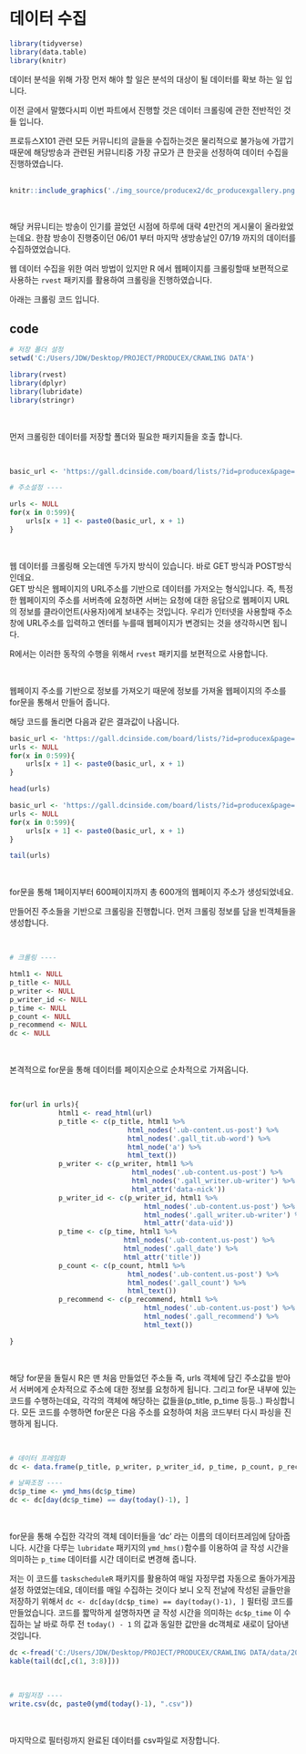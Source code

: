 # 데이터 수집

```r
library(tidyverse)
library(data.table)
library(knitr)

```

데이터 분석을 위해 가장 먼저 해야 할 일은 분석의 대상이 될 데이터를 확보 하는 일 입니다. 

이전 글에서 말했다시피 이번 파트에서 진행할 것은 데이터 크롤링에 관한 전반적인 것들 입니다.

프로듀스X101 관련 모든 커뮤니티의 글들을 수집하는것은 물리적으로 불가능에 가깝기 때문에 해당방송과 관련된 커뮤니티중 가장 규모가 큰 한곳을 선정하여 데이터 수집을 진행하였습니다.
<br>
<br>

```r
knitr::include_graphics('./img_source/producex2/dc_producexgallery.png')
```

<br>

해당 커뮤니티는 방송이 인기를 끌었던 시점에 하루에 대략  4만건의 게시물이 올라왔었는데요. 
한참 방송이 진행중이던 06/01 부터 마지막 생방송날인 07/19 까지의 데이터를 수집하였었습니다. 
<br>

웹 데이터 수집을 위한 여러 방법이 있지만 R 에서 웹페이지를 크롤링할때 보편적으로 사용하는 `rvest` 패키지를 활용하여 크롤링을 진행하였습니다.
<br>

아래는 크롤링 코드 입니다. 


## code

```r
# 저장 폴더 설정 
setwd('C:/Users/JDW/Desktop/PROJECT/PRODUCEX/CRAWLING DATA')

library(rvest)
library(dplyr)
library(lubridate)
library(stringr)
```

<br>

먼저 크롤링한 데이터를 저장할 폴더와 필요한 패키지들을 호출 합니다. 

<br>

```r
basic_url <- 'https://gall.dcinside.com/board/lists/?id=producex&page='

# 주소설정 ----

urls <- NULL
for(x in 0:599){
    urls[x + 1] <- paste0(basic_url, x + 1)
}
```

<br>

웹 데이터를 크롤링해 오는데엔 두가지 방식이 있습니다. 바로 GET 방식과 POST방식인데요.  <br>
GET 방식은 웹페이지의 URL주소를 기반으로 데이터를 가저오는 형식입니다. 즉, 특정한 웹페이지의 주소를 서버측에 요청하면 서버는 요청에 대한 응답으로 웹페이지 URL의 정보를 클라이언트(사용자)에게 보내주는 것입니다. 우리가 인터넷을 사용할때 주소창에 URL주소를 입력하고 엔터를 누를때 웹페이지가 변경되는 것을 생각하시면 됩니다. 

R에서는 이러한 동작의 수행을 위해서 `rvest` 패키지를 보편적으로 사용합니다. 

<br>

웹페이지 주소를 기반으로 정보를 가져오기 때문에 정보를 가져올 웹페이지의 주소를 for문을 통해서 만들어 줍니다. 

해당 코드를 돌리면 다음과 같은 결과값이 나옵니다. 

```r

basic_url <- 'https://gall.dcinside.com/board/lists/?id=producex&page='
urls <- NULL
for(x in 0:599){
    urls[x + 1] <- paste0(basic_url, x + 1)
}

head(urls)

```

```r

basic_url <- 'https://gall.dcinside.com/board/lists/?id=producex&page='
urls <- NULL
for(x in 0:599){
    urls[x + 1] <- paste0(basic_url, x + 1)
}

tail(urls)

```

<br>

for문을 통해 1페이지부터 600페이지까지 총 600개의 웹페이지 주소가 생성되었네요. 

만들어진 주소들을 기반으로 크롤링을 진행합니다. 먼저 크롤링 정보를 담을 빈객체들을 생성합니다. 

<br>

```r

# 크롤링 ----

html1 <- NULL
p_title <- NULL
p_writer <- NULL
p_writer_id <- NULL
p_time <- NULL
p_count <- NULL
p_recommend <- NULL
dc <- NULL

```

<br>

본격적으로 for문을 통해 데이터를 페이지순으로 순차적으로 가져옵니다. 

<br>

```r

for(url in urls){
            html1 <- read_html(url)
            p_title <- c(p_title, html1 %>%
                             html_nodes('.ub-content.us-post') %>%
                             html_nodes('.gall_tit.ub-word') %>%
                             html_node('a') %>%
                             html_text())
            p_writer <- c(p_writer, html1 %>%
                              html_nodes('.ub-content.us-post') %>%
                              html_nodes('.gall_writer.ub-writer') %>%
                              html_attr('data-nick'))
            p_writer_id <- c(p_writer_id, html1 %>%
                                 html_nodes('.ub-content.us-post') %>%
                                 html_nodes('.gall_writer.ub-writer') %>%
                                 html_attr('data-uid'))
            p_time <- c(p_time, html1 %>%
                            html_nodes('.ub-content.us-post') %>%
                            html_nodes('.gall_date') %>%
                            html_attr('title'))
            p_count <- c(p_count, html1 %>%
                             html_nodes('.ub-content.us-post') %>%
                             html_nodes('.gall_count') %>%
                             html_text())
            p_recommend <- c(p_recommend, html1 %>%
                                 html_nodes('.ub-content.us-post') %>%
                                 html_nodes('.gall_recommend') %>%
                                 html_text())

}
```


<br>

해당 for문을 돌릴시 R은 맨 처음 만들었던 주소들 즉, urls 객체에 담긴 주소값을 받아서 서버에게 순차적으로 주소에 대한 정보를 요청하게 됩니다. 그리고 for문 내부에 있는 코드를 수행하는데요, 각각의 객체에 해당하는 값들을(p_title, p_time 등등..) 파싱합니다. 모든 코드를 수행하면 for문은 다음 주소를 요청하여 처음 코드부터 다시 파싱을 진행하게 됩니다.


<br>

```r

# 데이터 프레임화 
dc <- data.frame(p_title, p_writer, p_writer_id, p_time, p_count, p_recommend)

# 날짜조정 ----
dc$p_time <- ymd_hms(dc$p_time)
dc <- dc[day(dc$p_time) == day(today()-1), ]

```

<br>

for문을 통해 수집한 각각의 객체 데이터들을 'dc' 라는 이름의 데이터프레임에 담아줍니다. 시간을 다루는 `lubridate` 패키지의 `ymd_hms()`함수를 이용하여 글 작성 시간을 의미하는 `p_time` 데이터를 시간 데이터로 변경해 줍니다. 

저는 이 코드를 `taskscheduleR` 패키지를 활용하여 매일 자정무렵 자동으로 돌아가게끔 설정 하였었는데요, 데이터를 매일 수집하는 것이다 보니 오직 전날에 작성된 글들만을 저장하기 위해서 `dc <- dc[day(dc$p_time) == day(today()-1), ]` 필터링 코드를 만들었습니다.  코드를 짧막하게 설명하자면 글 작성 시간을 의미하는 `dc$p_time` 이 수집하는 날 바로 하루 전 `today() - 1` 의 값과 동일한 값만을 dc객체로 새로이 담아낸 것입니다. 

```r

dc <-fread('C:/Users/JDW/Desktop/PROJECT/PRODUCEX/CRAWLING DATA/data/2019-06-1.csv')
kable(tail(dc[,c(1, 3:8)]))
```

<br>

```r
# 파일저장 ----
write.csv(dc, paste0(ymd(today()-1), ".csv"))
```

<br>

마지막으로 필터링까지 완료된 데이터를 csv파일로 저장합니다. 

